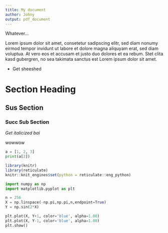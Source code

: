 ```yaml
---
title: My document
author: Johny
output: pdf_document
---
```


\tableofcontents

Whatever...

Lorem ipsum dolor sit amet, consetetur sadipscing elitr, sed diam nonumy eirmod
tempor invidunt ut labore et dolore magna aliquyam erat, sed diam voluptua. At
vero eos et accusam et justo duo dolores et ea rebum. Stet clita kasd
gubergren, no sea takimata sanctus est Lorem ipsum dolor sit amet.

* Get sheeshed

# Section Heading 

## Sus Section

### Succ Sub Section

*Get italicized bai*

wowwow

```python
a = [1, 2, 3]
print(a[2])
```

```r
library(knitr)  
library(reticulate)  
knitr::knit_engines$set(python = reticulate::eng_python)  
```

\centering
```python
import numpy as np
import matplotlib.pyplot as plt

n = 256
X = np.linspace(-np.pi,np.pi,n,endpoint=True)
Y = np.sin(2*X)

plt.plot(X, Y+1, color='blue', alpha=1.00)
plt.plot(X, Y-1, color='blue', alpha=1.00)
plt.show()
```
